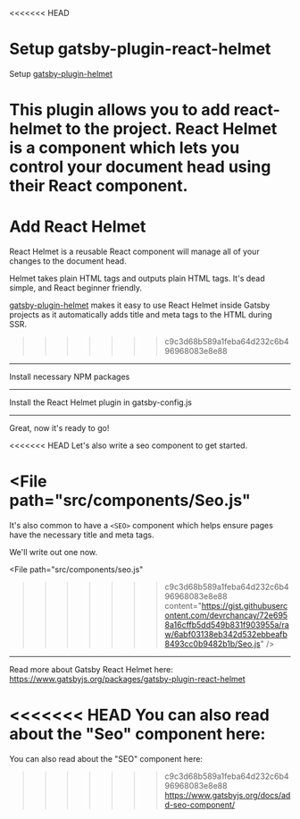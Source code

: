 <<<<<<< HEAD
# Setup gatsby-plugin-react-helmet
Setup [gatsby-plugin-helmet](https://www.gatsbyjs.org/packages/gatsby-plugin-react-helmet/?=react%20helmet)

This plugin allows you to add react-helmet to the project.
React Helmet is a component which lets you control your document head using their React component.
=======
# Add React Helmet

React Helmet is a reusable React component will manage all of your changes to the document head.

Helmet takes plain HTML tags and outputs plain HTML tags. It's dead simple, and React beginner friendly.

[gatsby-plugin-helmet](https://www.gatsbyjs.org/packages/gatsby-plugin-react-helmet/?=react%20helmet) makes it easy to use React Helmet inside Gatsby projects as it automatically adds title and meta tags to the HTML during SSR.
>>>>>>> c9c3d68b589a1feba64d232c6b496968083e8e88

---

Install necessary NPM packages

<NPMPackage name="gatsby-plugin-react-helmet" />
<NPMPackage name="react-helmet" />

---

Install the React Helmet plugin in gatsby-config.js

<GatsbyPlugin name="gatsby-plugin-react-helmet" />

---

Great, now it's ready to go!

<<<<<<< HEAD
Let's also write a seo component to get started.

<File
  path="src/components/Seo.js"
=======
It's also common to have a `<SEO>` component which helps ensure pages have the necessary title and meta tags.

We'll write out one now.

<File
  path="src/components/seo.js"
>>>>>>> c9c3d68b589a1feba64d232c6b496968083e8e88
  content="https://gist.githubusercontent.com/devrchancay/72e6958a16cffb5dd549b831f903955a/raw/6abf03138eb342d532ebbeafb8493cc0b9482b1b/Seo.js"
/>

---

Read more about Gatsby React Helmet here:
https://www.gatsbyjs.org/packages/gatsby-plugin-react-helmet

<<<<<<< HEAD
You can also read about the "Seo" component here:
=======
You can also read about the "SEO" component here:
>>>>>>> c9c3d68b589a1feba64d232c6b496968083e8e88
https://www.gatsbyjs.org/docs/add-seo-component/
